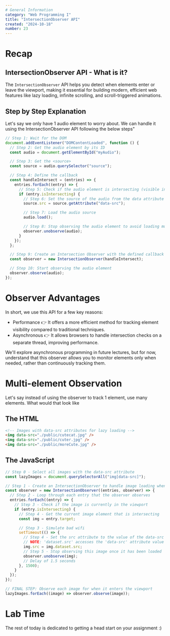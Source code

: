 ```yaml
---
# General Information
category: "Web Programming I"
title: "IntersectionObserver API"
created: "2024-10-18"
number: 23
---
```


# Recap

## IntersectionObserver API - What is it?

The `IntersectionObserver` API helps you detect when elements enter or leave the viewport, making it essential for building modern, efficient web features like lazy loading, infinite scrolling, and scroll-triggered animations.

## Step by Step Explanation

Let's say we only have 1 audio element to worry about. We can handle it using the IntersectionObserver API following the below steps"

```js
// Step 1: Wait for the DOM
document.addEventListener("DOMContentLoaded", function () {
  // Step 2: Get the audio element by its ID
  const audio = document.getElementById("myAudio");

  // Step 3: Get the <source>
  const source = audio.querySelector("source");

  // Step 4: Define the callback
  const handleIntersect = (entries) => {
    entries.forEach((entry) => {
      // Step 5: Check if the audio element is intersecting (visible in the viewport)
      if (entry.isIntersecting) {
        // Step 6: Set the source of the audio from the data attribute
        source.src = source.getAttribute("data-src");

        // Step 7: Load the audio source
        audio.load();

        // Step 8: Stop observing the audio element to avoid loading multiple calls
        observer.unobserve(audio);
      }
    });
  };

  // Step 9: Create an Intersection Observer with the defined callback
  const observer = new IntersectionObserver(handleIntersect);

  // Step 10: Start observing the audio element
  observer.observe(audio);
});
```

# Observer Advantages

In short, we use this API for a few key reasons:

- Performance 👉 It offers a more efficient method for tracking element visibility compared to traditional techniques.
- Asynchronous 👉 It allows browsers to handle intersection checks on a separate thread, improving performance.

We'll explore asynchronous programming in future lectures, but for now, understand that this observer allows you to monitor elements only when needed, rather than continuously tracking them.

# Multi-element Observation

Let's say instead of using the observer to track 1 element, use many elements. What would that look like

## The HTML

```html
<!-- Images with data-src attributes for lazy loading -->
<img data-src="./public/cutecat.jpg" />
<img data-src="./public/cuter.jpg" />
<img data-src="./public/moreCute.jpg" />
```

## The JavaScript

```js
// Step 0 - Select all images with the data-src attribute
const lazyImages = document.querySelectorAll("img[data-src]");

// Step 1 - Create an IntersectionObserver to handle image loading when they enter the viewport
const observer = new IntersectionObserver((entries, observer) => {
  // Step 2 - Loop through each entry that the observer observes
  entries.forEach((entry) => {
    // Step 3 - Check if the image is currently in the viewport
    if (entry.isIntersecting) {
      // Step 4 - Get the current image element that is intersecting
      const img = entry.target;

      // Step 3 - Simulate bad wifi
      setTimeout(() => {
        // Step 4 - Set the src attribute to the value of the data-src attribute
        // NOTE: 'dataset.src' accesses the 'data-src' attribute value
        img.src = img.dataset.src;
        // Step 5 - Stop observing this image once it has been loaded
        observer.unobserve(img);
        // Delay of 1.5 seconds
      }, 1500);
    }
  });
});

// FINAL STEP: Observe each image for when it enters the viewport
lazyImages.forEach((image) => observer.observe(image));
```

# Lab Time

The rest of today is dedicated to getting a head start on your assignment :)
